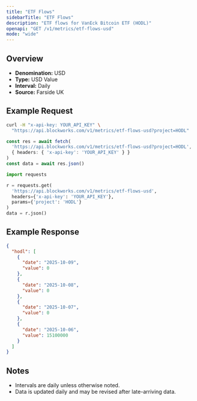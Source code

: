 ```yaml
---
title: "ETF Flows"
sidebarTitle: "ETF Flows"
description: "ETF flows for VanEck Bitcoin ETF (HODL)"
openapi: "GET /v1/metrics/etf-flows-usd"
mode: "wide"
---
```


## Overview

- **Denomination:** USD
- **Type:** USD Value
- **Interval:** Daily
- **Source:** Farside UK

## Example Request

<CodeGroup>

```bash cURL
curl -H "x-api-key: YOUR_API_KEY" \
  "https://api.blockworks.com/v1/metrics/etf-flows-usd?project=HODL"
```

```typescript TypeScript
const res = await fetch(
  'https://api.blockworks.com/v1/metrics/etf-flows-usd?project=HODL',
  { headers: { 'x-api-key': 'YOUR_API_KEY' } }
)
const data = await res.json()
```

```python Python
import requests

r = requests.get(
  'https://api.blockworks.com/v1/metrics/etf-flows-usd',
  headers={'x-api-key': 'YOUR_API_KEY'},
  params={'project': 'HODL'}
)
data = r.json()
```

</CodeGroup>

## Example Response

```json
{
  "hodl": [
    {
      "date": "2025-10-09",
      "value": 0
    },
    {
      "date": "2025-10-08",
      "value": 0
    },
    {
      "date": "2025-10-07",
      "value": 0
    },
    {
      "date": "2025-10-06",
      "value": 15100000
    }
  ]
}
```

## Notes
- Intervals are daily unless otherwise noted.
- Data is updated daily and may be revised after late-arriving data.